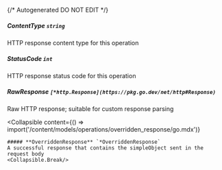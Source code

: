 {/* Autogenerated DO NOT EDIT  */}

##### **ContentType** `string`
HTTP response content type for this operation

##### **StatusCode** `int`
HTTP response status code for this operation

##### **RawResponse** `[*http.Response](https://pkg.go.dev/net/http#Response)`
Raw HTTP response; suitable for custom response parsing

<Collapsible
    content={() => import('/content/models/operations/overridden_response/go.mdx')}
>
    ##### **OverriddenResponse** `*OverriddenResponse`
    A successful response that contains the simpleObject sent in the request body
    <Collapsible.Break/>
</Collapsible>

